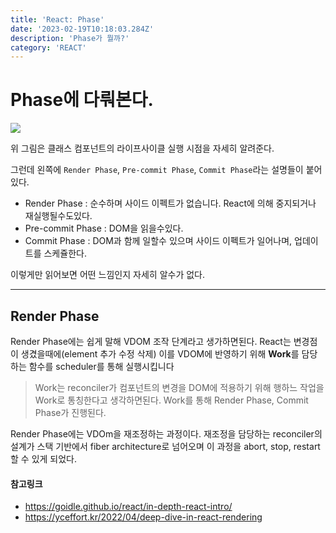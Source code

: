 ```yaml
---
title: 'React: Phase'
date: '2023-02-19T10:18:03.284Z'
description: 'Phase가 뭘까?'
category: 'REACT'
---
```


# Phase에 다뤄본다.

![](./react-lifescycle.png)

위 그림은 클래스 컴포넌트의 라이프사이클 실행 시점을 자세히 알려준다.

그런데 왼쪽에 `Render Phase`, `Pre-commit Phase`, `Commit Phase`라는 설명들이 붙어있다.

-   Render Phase : 순수하며 사이드 이펙트가 없습니다. React에 의해 중지되거나 재실행될수도있다.
-   Pre-commit Phase : DOM을 읽을수있다.
-   Commit Phase : DOM과 함께 일할수 있으며 사이드 이펙트가 일어나며, 업데이트를 스케쥴한다.

이렇게만 읽어보면 어떤 느낌인지 자세히 알수가 없다.

<hr />

## Render Phase

Render Phase에는 쉽게 말해 VDOM 조작 단계라고 생가하면된다. React는 변경점이 생겼을때에(element 추가 수정 삭제) 이를 VDOM에 반영하기 위해 **Work**를 담당하는 함수를 scheduler를 통해 실행시킵니다

> Work는 reconciler가 컴포넌트의 변경을 DOM에 적용하기 위해 행하느 작업을 Work로 통칭한다고 생각하면된다. Work를 통해 Render Phase, Commit Phase가 진행된다.

Render Phase에는 VDOm을 재조정하는 과정이다. 재조정을 담당하는 reconciler의 설계가 스택 기반에서 fiber architecture로 넘어오며 이 과정을 abort, stop, restart 할 수 있게 되었다.

#### 참고링크

-   https://goidle.github.io/react/in-depth-react-intro/
-   https://yceffort.kr/2022/04/deep-dive-in-react-rendering
